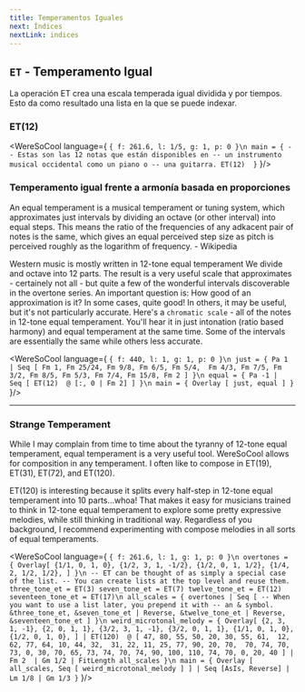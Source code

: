 ```yaml
---
title: Temperamentos Iguales
next: Índices
nextLink: indices
---
```


## `ET` -  Temperamento Igual

La operación ET crea una escala temperada igual dividida y por tiempos.
Esto da como resultado una lista en la que se puede indexar.

### ET(12)

<WereSoCool language={
`{ f: 261.6, l: 1/5, g: 1, p: 0 }\n
main = {
  -- Estas son las 12 notas que están disponibles en
  -- un instrumento musical occidental como un piano o
  -- una guitarra.
  ET(12) 
}`
}/>

### Temperamento igual frente a armonía basada en proporciones

An equal temperament is a musical temperament or tuning system, 
which approximates just intervals by dividing an octave 
(or other interval) into equal steps. 
This means the ratio of the frequencies of any 
adkacent pair of notes is the same, which gives an 
equal perceived step size as pitch is perceived roughly 
as the logarithm of frequency. - Wikipedia

Western music is mostly written in 12-tone equal temperament 
We divide and octave into 12 parts. The result is
a very useful scale that approximates - certainely not all - but 
quite a few of the wonderful intervals discoverable
in the overtone series. An important question is:
How good of an approximation is it? In some cases, quite good!
In others, it may be useful, but it's not particularly accurate. 
Here's a `chromatic scale` - all of the notes in 12-tone equal temperament. You'll hear it in just intonation
(ratio based harmony) and equal temperament at the same time. 
Some of the intervals are essentially the same
while others less accurate. 


<WereSoCool language={
`{ f: 440, l: 1, g: 1, p: 0 }\n
just = {
  Pa 1 |
  Seq [
    Fm 1, Fm 25/24, Fm 9/8, Fm 6/5, Fm 5/4, 
    Fm 4/3, Fm 7/5, Fm 3/2, Fm 8/5,
    Fm 5/3, Fm 7/4, Fm 15/8, Fm 2
  ]
}\n
equal = {
  Pa -1 | 
  Seq [
    ET(12) 
    @ [:, 0 | Fm 2]
  ]
}\n
main = {
  Overlay [
    just,
    equal
  ]
}`
}/>

---

### Strange Temperament

While I may complain from time to time about the tyranny of 12-tone
equal temperament, equal temperament is a very useful tool. 
WereSoCool allows for composition in any temperament. I often like to
compose in ET(19), ET(31), ET(72), and ET(120).

ET(120) is interesting because it splits every half-step in 
12-tone equal temperament into 10 parts...whoa!
That makes it easy for musicians trained to think in 12-tone 
equal temperament to explore some pretty expressive melodies, 
while still thinking in traditional way. Regardless of you background,
I recommend experimenting with compose melodies in all sorts of equal temperaments. 

<WereSoCool language={
`{ f: 261.6, l: 1, g: 1, p: 0 }\n
overtones = {
  Overlay[
    {1/1, 0, 1, 0},
    {1/2, 3, 1, -1/2},
    {1/2, 0, 1, 1/2},
    {1/4, 2, 1/2, 1/2},
  ]
}\n
-- ET can be thought of as simply a special case of the list.
-- You can create lists at the top level and reuse them.
three_tone_et = ET(3)
seven_tone_et = ET(7)
twelve_tone_et = ET(12)
seventeen_tone_et = ET(17)\n
all_scales = {
  overtones |
  Seq [
    -- When you want to use a list later, you prepend it with
    -- an & symbol. 
    &three_tone_et,
    &seven_tone_et | Reverse,
    &twelve_tone_et | Reverse,
    &seventeen_tone_et
  ]
}\n
weird_microtonal_melody = {
   Overlay[
    {2, 3, 1, -1},
    {2, 0, 1, 1},
    {3/2, 3, 1, -1},
    {3/2, 0, 1, 1},
    {1/1, 0, 1, 0},
    {1/2, 0, 1, 0},
  ]
  | ET(120) 
    @ [
      47, 80, 55, 50, 20, 30, 55, 61, 
      12, 62, 77, 64, 10, 44, 32, 
      31, 22, 11, 25, 77, 90, 20, 70, 
      70, 74, 70, 73, 0, 30, 70, 65, 73, 74,
      70, 74, 90, 100, 110, 74, 70, 0, 20, 40
    ]
    | Fm 2 
    | Gm 1/2
    | FitLength all_scales
}\n
main = {
  Overlay [
    all_scales,
    Seq [
      weird_microtonal_melody
    ]
  ]
  | Seq [AsIs, Reverse]
  | Lm 1/8
  | Gm 1/3
}`
}/>


